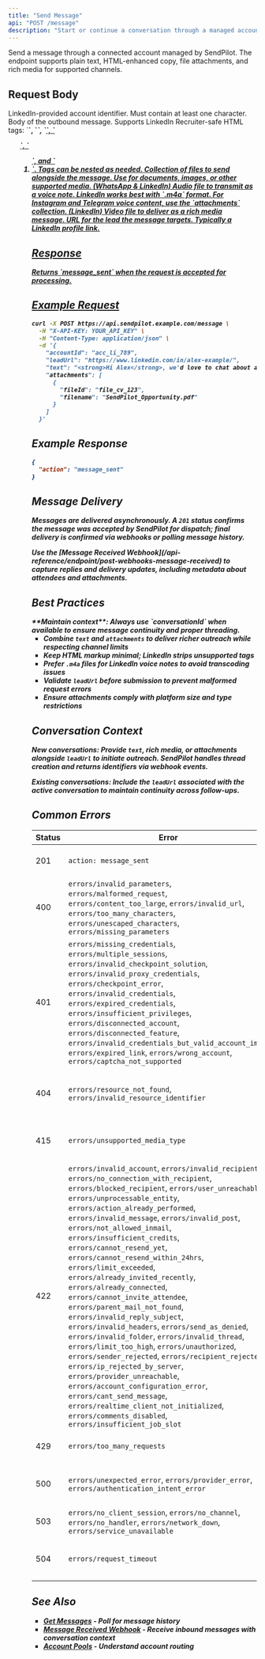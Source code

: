 ```yaml
---
title: "Send Message"
api: "POST /message"
description: "Start or continue a conversation through a managed account in the SendPilot pool"
---
```


Send a message through a connected account managed by SendPilot. The endpoint supports plain text, HTML-enhanced copy, file attachments, and rich media for supported channels.

## Request Body

<ParamField body="accountId" type="string" required>
  LinkedIn-provided account identifier. Must contain at least one character.
</ParamField>

<ParamField body="text" type="string">
  Body of the outbound message. Supports LinkedIn Recruiter-safe HTML tags: `<strong>`, `<em>`, `<a href="https://www.example.com">`, `<ul>`, `<ol>`, and `<li>`. Tags can be nested as needed.
</ParamField>

<ParamField body="attachments" type="array<FileUpload>">
  Collection of files to send alongside the message. Use for documents, images, or other supported media.
</ParamField>

<ParamField body="voiceMessage" type="FileUpload">
  (WhatsApp & LinkedIn) Audio file to transmit as a voice note. LinkedIn works best with `.m4a` format. For Instagram and Telegram voice content, use the `attachments` collection.
</ParamField>

<ParamField body="videoMessage" type="FileUpload">
  (LinkedIn) Video file to deliver as a rich media message.
</ParamField>

<ParamField body="leadUrl" type="string">
  URL for the lead the message targets. Typically a LinkedIn profile link.
</ParamField>

## Response

<ResponseField name="action" type="string">
  Returns `message_sent` when the request is accepted for processing.
</ResponseField>

## Example Request

```bash
curl -X POST https://api.sendpilot.example.com/message \
  -H "X-API-KEY: YOUR_API_KEY" \
  -H "Content-Type: application/json" \
  -d '{
    "accountId": "acc_li_789",
    "leadUrl": "https://www.linkedin.com/in/alex-example/",
    "text": "<strong>Hi Alex</strong>, we'd love to chat about a Staff Engineer role at SendPilot.",
    "attachments": [
      {
        "fileId": "file_cv_123",
        "filename": "SendPilot_Opportunity.pdf"
      }
    ]
  }'
```

## Example Response

```json
{
  "action": "message_sent"
}
```

## Message Delivery

Messages are delivered asynchronously. A `201` status confirms the message was accepted by SendPilot for dispatch; final delivery is confirmed via webhooks or polling message history.

<Info>
Use the [Message Received Webhook](/api-reference/endpoint/post-webhooks-message-received) to capture replies and delivery updates, including metadata about attendees and attachments.
</Info>

## Best Practices

<Tip>
  **Maintain context**: Always use `conversationId` when available to ensure message continuity and proper threading.
</Tip>

- Combine `text` and `attachments` to deliver richer outreach while respecting channel limits
- Keep HTML markup minimal; LinkedIn strips unsupported tags
- Prefer `.m4a` files for LinkedIn voice notes to avoid transcoding issues
- Validate `leadUrl` before submission to prevent malformed request errors
- Ensure attachments comply with platform size and type restrictions

## Conversation Context

**New conversations**: Provide `text`, rich media, or attachments alongside `leadUrl` to initiate outreach. SendPilot handles thread creation and returns identifiers via webhook events.

**Existing conversations**: Include the `leadUrl` associated with the active conversation to maintain continuity across follow-ups.

## Common Errors

| Status | Error | Description |
|--------|-------|-------------|
| 201 | `action: message_sent` | Message accepted for processing |
| 400 | `errors/invalid_parameters`, `errors/malformed_request`, `errors/content_too_large`, `errors/invalid_url`, `errors/too_many_characters`, `errors/unescaped_characters`, `errors/missing_parameters` | Payload validation failed |
| 401 | `errors/missing_credentials`, `errors/multiple_sessions`, `errors/invalid_checkpoint_solution`, `errors/invalid_proxy_credentials`, `errors/checkpoint_error`, `errors/invalid_credentials`, `errors/expired_credentials`, `errors/insufficient_privileges`, `errors/disconnected_account`, `errors/disconnected_feature`, `errors/invalid_credentials_but_valid_account_imap`, `errors/expired_link`, `errors/wrong_account`, `errors/captcha_not_supported` | Authentication or session problem preventing delivery |
| 404 | `errors/resource_not_found`, `errors/invalid_resource_identifier` | Conversation, account, or lead reference could not be resolved |
| 415 | `errors/unsupported_media_type` | Attachment or media format is not supported |
| 422 | `errors/invalid_account`, `errors/invalid_recipient`, `errors/no_connection_with_recipient`, `errors/blocked_recipient`, `errors/user_unreachable`, `errors/unprocessable_entity`, `errors/action_already_performed`, `errors/invalid_message`, `errors/invalid_post`, `errors/not_allowed_inmail`, `errors/insufficient_credits`, `errors/cannot_resend_yet`, `errors/cannot_resend_within_24hrs`, `errors/limit_exceeded`, `errors/already_invited_recently`, `errors/already_connected`, `errors/cannot_invite_attendee`, `errors/parent_mail_not_found`, `errors/invalid_reply_subject`, `errors/invalid_headers`, `errors/send_as_denied`, `errors/invalid_folder`, `errors/invalid_thread`, `errors/limit_too_high`, `errors/unauthorized`, `errors/sender_rejected`, `errors/recipient_rejected`, `errors/ip_rejected_by_server`, `errors/provider_unreachable`, `errors/account_configuration_error`, `errors/cant_send_message`, `errors/realtime_client_not_initialized`, `errors/comments_disabled`, `errors/insufficient_job_slot` | Request could not be processed due to account, recipient, or platform constraints |
| 429 | `errors/too_many_requests` | Request throttled by rate limits |
| 500 | `errors/unexpected_error`, `errors/provider_error`, `errors/authentication_intent_error` | Internal or upstream provider failure |
| 503 | `errors/no_client_session`, `errors/no_channel`, `errors/no_handler`, `errors/network_down`, `errors/service_unavailable` | Temporary infrastructure outage |
| 504 | `errors/request_timeout` | Provider did not respond before timeout |

## See Also

- [Get Messages](/api-reference/endpoint/get-messages) - Poll for message history
- [Message Received Webhook](/api-reference/endpoint/post-webhooks-message-received) - Receive inbound messages with conversation context
- [Account Pools](/operations/account-pools) - Understand account routing

